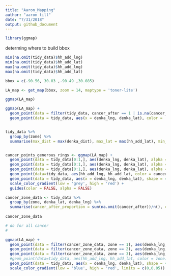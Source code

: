 ```yaml
---
title: "Aaron_Mapping"
author: "aaron till"
date: "7/31/2018"
output: github_document
---
```



```r

library(ggmap)

```

determing where to build bbox
```r
min(na.omit(tidy_data)$hh_add_lng)
min(na.omit(tidy_data)$hh_add_lat)
max(na.omit(tidy_data)$hh_add_lng)
max(na.omit(tidy_data)$hh_add_lat)

```

```r

bbox = c(-90.56, 30.03 ,-90.49 ,30.085)

LA_map <- get_map(bbox, zoom = 14, maptype = 'toner-lite')

ggmap(LA_map)

```

```r

ggmap(LA_map) +
  geom_point(data = filter(tidy_data, cancer_after == 1 | is.na(cancer_after)), aes(x = hh_add_lng, y = hh_add_lat, color = cancer_after)) +
  geom_point(data = tidy_data, aes(x = denka_lng, denka_lat), color = 'red', size = 3)



```



```r

tidy_data %>%
  group_by(zone) %>%
  summarise(max_dist = max(denka_dist), max_lat = max(hh_add_lat), min_lat = min(hh_add_lat), max_lng = max(hh_add_lng), min_lng = min(hh_add_lng))



```



```r

cancer_points_generous_rings <- ggmap(LA_map) +
  geom_point(data = tidy_data[0:1,], aes(denka_lng, denka_lat), alpha = 1, shape = 21,size = 56)+
  geom_point(data = tidy_data[0:1,], aes(denka_lng, denka_lat), alpha = 1,shape = 21, size = 92)+
  geom_point(data = tidy_data[0:1,], aes(denka_lng, denka_lat), alpha = 1, shape = 21, size = 135)+
  geom_point(data=tidy_data, aes(hh_add_lng, hh_add_lat, color = cancer, alpha = cancer), size = 0.5) +
  geom_point(data = tidy_data, aes(x = denka_lng, denka_lat), shape = 4, size = 3)+
  scale_color_gradient(low = 'grey', high = 'red') +
  guides(color = FALSE, alpha = FALSE)


```




```r

cancer_zone_data <- tidy_data %>%
  group_by(zone, denka_lat, denka_lng) %>%
  summarise(cancer_after_proportion = sum(na.omit(cancer_after))/n(), cancer_proportion = sum(na.omit(cancer))/n(),  n())
 
cancer_zone_data

# do for all cancer
# 
```


```r

ggmap(LA_map) +
  geom_point(data = filter(cancer_zone_data, zone == 1), aes(denka_lng, denka_lat, color = cancer_proportion), alpha = 0.1, size = 41)+
  geom_point(data = filter(cancer_zone_data, zone == 2), aes(denka_lng, denka_lat, color = cancer_proportion), alpha = 0.1, size = 85)+
  geom_point(data = filter(cancer_zone_data, zone == 3), aes(denka_lng, denka_lat, color = cancer_proportion), alpha = 0.1, size = 150)+
  #geom_point(data=tidy_data, aes(hh_add_lng, hh_add_lat, color = zone), size = 0.25) +
  geom_point(data = tidy_data, aes(x = denka_lng, denka_lat), shape = 4, size = 3)+
  scale_color_gradient(low = 'blue', high = 'red', limits = c(0,0.05))


```